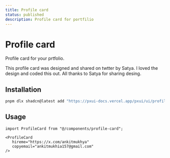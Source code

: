```yaml
---
title: Profile card
status: published
description: Profile card for portfilio
---
```


# Profile card

Profile card for your prtfolio.

<CompPreview name="profile-card" />

<Note>This profile card was designed and shared on twtter by <NextLink href="https://x.com/heysatya_">Satya</NextLink>. I loved the design and coded this out. All thanks to Satya for sharing desing.</Note>

## Installation

```bash
pnpm dlx shadcn@latest add "https://pxui-docs.vercel.app/pxui/ui/profile-card.json"
```

## Usage

```tsx
import ProfileCard from "@/components/profile-card";
```

```tsx /hireme=/#v /copyemail=/#v
<ProfileCard 
   hireme="https://x.com/ankitmukhya" 
   copyemail="ankitmukhia157@gmail.com" 
/>
```
